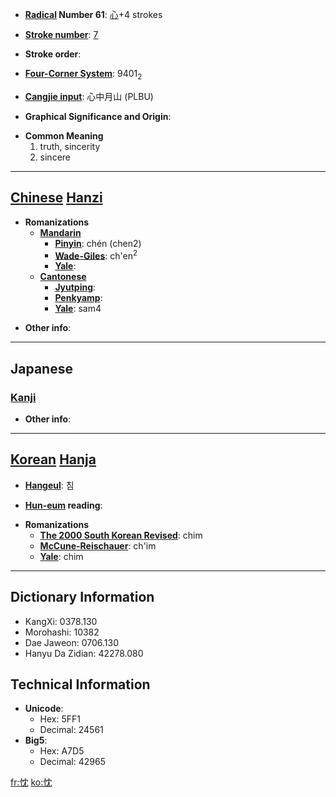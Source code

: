 * '''[[Wiktionary:Chinese radical index| Radical]] Number 61''': [[Wiktionary:Chinese radical index 心|心]]+4 strokes

* '''[[Wiktionary:Chinese total strokes index|Stroke number]]''': [[Wiktionary:Chinese total strokes index 7|7]]

* '''Stroke order''': 

* '''[[Wiktionary:Chinese four corner index|Four-Corner System]]''': 9401<sub>2</sub>

* '''[[Wiktionary:Chinese Cangjie index|Cangjie input]]''': 心中月山 (PLBU)

* '''Graphical Significance and Origin''': 

* '''Common Meaning'''
*#truth, sincerity
*# sincere


----

== [[Chinese]] [[Hanzi]] ==

* '''Romanizations'''
** '''[[Mandarin]]'''
*** '''[[Pinyin]]''': chén (chen2)
*** '''[[Wade-Giles]]''': ch'en<sup>2</sup>
*** '''[[Yale]]''': 
** '''[[Cantonese]]'''
*** '''[[Jyutping]]''':
*** '''[[Penkyamp]]''': 
*** '''[[Yale]]''': sam4

* '''Other info''': 

----

==Japanese==
===[[Kanji]]===
{{kanji|on readings=[[しん]] (shin)
|kun readings=[[まこと]] (makoto)
}}

* '''Other info''':  

----

== [[Korean]] [[Hanja]] ==

* '''[[Hangeul]]''': 침

* '''[[Hun-eum]] reading''': 

* '''Romanizations'''
** '''[[The 2000 South Korean Revised Romanization|The 2000 South Korean Revised]]''': chim
** '''[[McCune-Reischauer]]''': ch'im
** '''[[Yale]]''': chim

----

== Dictionary Information ==

* KangXi: 0378.130
* Morohashi: 10382
* Dae Jaweon: 0706.130
* Hanyu Da Zidian: 42278.080

== Technical Information ==

* '''Unicode''':
** Hex: 5FF1
** Decimal: 24561
* '''Big5''':
** Hex: A7D5
** Decimal: 42965

[[fr:忱]]
[[ko:忱]]